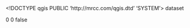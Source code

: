 <!DOCTYPE qgis PUBLIC 'http://mrcc.com/qgis.dtd' 'SYSTEM'>
<qgis version="3.32.3-Lima">
  <identifier></identifier>
  <parentidentifier></parentidentifier>
  <language></language>
  <type>dataset</type>
  <title></title>
  <abstract></abstract>
  <contact>
    <name></name>
    <organization></organization>
    <position></position>
    <voice></voice>
    <fax></fax>
    <email></email>
    <role></role>
  </contact>
  <links/>
  <dates/>
  <fees></fees>
  <encoding></encoding>
  <crs>
    <spatialrefsys nativeFormat="Wkt">
      <wkt></wkt>
      <proj4></proj4>
      <srsid>0</srsid>
      <srid>0</srid>
      <authid></authid>
      <description></description>
      <projectionacronym></projectionacronym>
      <ellipsoidacronym></ellipsoidacronym>
      <geographicflag>false</geographicflag>
    </spatialrefsys>
  </crs>
  <extent>
    <spatial minz="0" miny="0" maxy="0" maxz="0" dimensions="2" minx="0" crs="" maxx="0"/>
    <temporal>
      <period>
        <start></start>
        <end></end>
      </period>
    </temporal>
  </extent>
</qgis>
